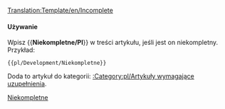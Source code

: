 <noinclude>[[Translation:Template/en/Incomplete]]</noinclude>{{en/Ambox| type  = content
| image = en/UnderConstructionOrange.png
| text  = <strong>Niekompletne</strong><br>Przepraszamy, strona jest niekompletna. Jest w trakcie budowy.
}}<includeonly>{{{1|[[Category:pl/Artykuły wymagające uzupełnienia]]}}}</includeonly><noinclude>

====Używanie====
Wpisz <nowiki>{{</nowiki>'''Niekompletne/Pl'''<nowiki>}}</nowiki> w treści artykułu, jeśli jest on niekompletny. Przykład:
<pre>{{pl/Development/Niekompletne}}</pre>
Doda to artykuł do kategorii: [[:Category:pl/Artykuły wymagające uzupełnienia]].

[[Category:pl/W polach komunikatu|Niekompletne]]</noinclude>